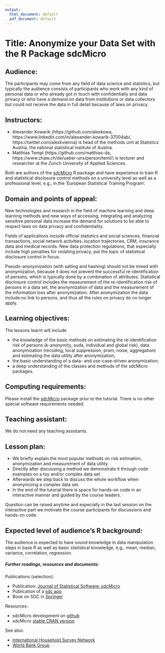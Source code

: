 ```yaml
---
output:
  html_document: default
  pdf_document: default
---
```

# Title: Anonymize your Data Set with the R Package sdcMicro


## Audience:

The participants may come from any field of data science and statistics, but typically the audience consists of participants who work with any kind of personal data or who already got in touch with confidentially and data privacy or who have a demand on data from institutions or data collectors but could not receive the data in full detail because of laws on privacy.  

<!-- ideally -->
<!-- The audience is expected to have sound knowledge on the application of data manipulation steps in base R as well as basic statistical knowledge, e.g., mean, median, variance, correlation, regression. -->

## Instructors:

- Alexander Kowarik (https://github.com/alexkowa, https://www.linkedin.com/in/alexander-kowarik-37004ab/, https://twitter.com/alexkvienna) is head of the methods unit at Statistics Austria, the national statistical institute of Austria.   
- Matthias Templ (https://github.com/matthias-da, https://www.zhaw.ch/de/ueber-uns/person/teml/) is lecturer and researcher at the Zurich University of Applied Sciences. 

Both are authors of the [sdcMicro](https://cran.r-project.org/package=sdcMicro) R package and have experience to train R and statistical disclosure control methods on a university level as well as a professional level, e.g., in the ‘European Statistical Training Program’. 

## Domain and points of appeal:

New technologies and research in the field of machine learning and deep learning methods and new ways of accessing, integrating and analyzing sensitive personal data increase the demand for solutions to be able to respect laws on data privacy and confidentiality. 

Fields of applications include official statistics and social sciences, financial transactions, social network activities, location trajectories, CRM, insurance data and medical records. 
New data protection regulations, that especially include high penalties for violating privacy, put the topic of statistical disclosure control in focus.

Pseudo-anonymization (with salting and hashing) should not be mixed with anonymization, because it does not prevent the successful re-identification of persons, which is typically done by a combination of attributes. Statistical disclosure control includes the measurement of the re-identification risk of persons in a data set, the anonymization of data and the measurement of the information loss after anonymization. 
After anonymization the data include no link to persons, and thus all the rules on privacy do no longer apply. 

<!-- # Points of appeal:  -->

<!-- ~75 words, describing what makes the proposed tutorial appealing to either audience from a broad range of backgrounds. If the tutorial content draws on examples from multiple fields/disciplines, the fields are identified and the tutorial is described in a way that is appealing to audience from those and related disciplines. -->



## Learning objectives:

<!-- The aim is to get a deep understanding of the classes and methods of the sdcMicro packages.  -->
<!-- Various popular methods are first explained and applied on complex data sets. -->
<!-- Afterwards we step back to discuss the whole workflow when anonymizing a complex data set. Interactively, together with the audience, we will anonymize one data set and show the results on risk and utility.   -->

The lessons learnt will include 

- the knowledge of the basic methods on estimating the re-identification risk of persons ($k$-anonymity, suda, individual and global risk), data anonymization (recoding, local suppression, pram, noise, aggregation) and estimating the data utility after anonymization;
- the basic understanding of a data- and use-case-driven anonymization; 
- a deep understanding of the classes and methods of the sdcMicro packages. 

<!-- 100 – 200 words, describing the specific concepts and skills the audience can expect to have learned by attending the tutorial. Be sure to specify each learning objective succinctly. A well-drafted proposal would probably have 3-5 well-stated learning objectives. -->

## Computing requirements:

Please install the [sdcMicro](https://cran.r-project.org/package=sdcMicro) package prior to the tutorial. 
There is no other special software requirements needed. 

<!-- ~50 words, describing the minimum hardware configuration and software attendees should bring to the tutorial to benefit from the hands-on exercises given during the tutorial. -->

## Teaching assistant: 



We do not need any teaching assistants. 

<!-- will you be able to identify one-two individuals who can serve as teaching assistants? Will you need the conference committee to identify volunteers who can serve as teaching assistants? What subject matter expertise should such an individual have to help with any difficulties that the attendees might face in running the code examples being demonstrated? -->


## Lesson plan: 

- We briefly explain the most popular methods on risk estimation, anonymization and measurement of data utility. 
- Directly after discussing a method we demonstrate it through code examples on a toy and/or complex data set. 
- Afterwards we step back to discuss the whole workflow when anonymizing a complex data set. 
- In the end of the tutorial there is space for hands-on code in an interactive manner and guided by the course leaders. 

Question can be raised anytime and especially in the last session on the interactive part we motivate the course participants for discussions and hands-on code.

## Expected level of audience’s R background:

The audience is expected to have sound knowledge in data manipulation steps in base R as well as basic statistical knowledge, e.g., mean, median, variance, correlation, regression.

##### Further readings, resources and documents:

Publications (selection):

- Publication: [Journal of Statistical Software: sdcMicro](https://www.jstatsoft.org/article/view/v067i04)
- Publication of a [sdc app](https://www.mdpi.com/1999-4893/12/9/191/htm)
- Book on SDC in [Springer](https://www.springer.com/de/book/9783319502700)

Resources:

- sdcMicro development on [github](https://github.com/sdcTools/sdcMicro)
- sdcMicro [stable CRAN version](https://cran.r-project.org/web/packages/sdcMicro/index.html)

See also:

- [International Household Survey Network](http://www.ihsn.org/software/disclosure-control-toolbox)
- [World Bank Group](http://surveys.worldbank.org/sdcmicro)


<!-- ~50 words, a designation of beginner, intermediate, or advanced, and a short description of expected R-related skills. Other considerations:  ~ 100 words, describing any other constraints/needs the instructor might have that are relevant in delivering the learning experience to the attendees. If there are additional resources (available online) that the instructor things can help the audience to continue their learning beyond the tutorial, they can be included here, too. -->

<!-- (Call: https://user2020.r-project.org/news/2019/09/28/call-for-tutorials/) -->
